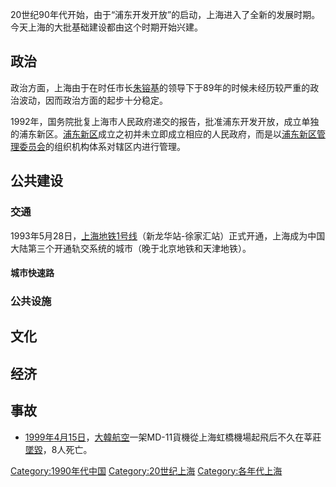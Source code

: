 {{上海历史年代}}
{{YearTopicTOC|1995|上海}}
{{上海历史}}

20世纪90年代开始，由于“浦东开发开放”的启动，上海进入了全新的发展时期。今天上海的大批基础建设都由这个时期开始兴建。

==政治==
政治方面，上海由于在时任市长[[朱镕基|朱镕基]]的领导下于89年的时候未经历较严重的政治波动，因而政治方面的起步十分稳定。

1992年，国务院批复上海市人民政府递交的报告，批准浦东开发开放，成立单独的浦东新区。[[浦东新区|浦东新区]]成立之初并未立即成立相应的人民政府，而是以[[浦东新区管理委员会|浦东新区管理委员会]]的组织机构体系对辖区内进行管理。

==公共建设==
===交通===
1993年5月28日，[[上海地铁|上海地铁]][[上海轨道交通1号线|1号线]]（新龙华站-徐家汇站）正式开通，上海成为中国大陆第三个开通轨交系统的城市（晚于北京地铁和天津地铁）。

====城市快速路====

===公共设施===


==文化==

==经济==

==事故==
*[[1999年|1999年]][[4月15日|4月15日]]，[[大韓航空|大韓航空]]一架MD-11貨機從上海虹橋機場起飛后不久在莘莊[[莘庄空难|墜毀]]，8人死亡。

[[Category:1990年代中国|Category:1990年代中国]]
[[Category:20世纪上海|Category:20世纪上海]]
[[Category:各年代上海|Category:各年代上海]]